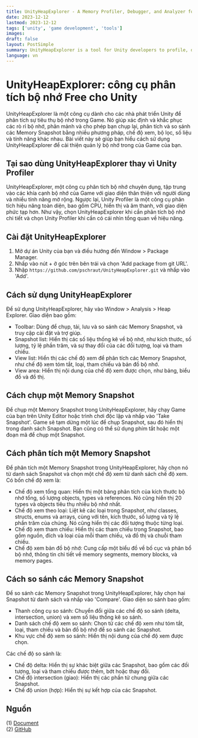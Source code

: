 ```yaml
---
title: UnityHeapExplorer - A Memory Profiler, Debugger, and Analyzer for Unity
date: 2023-12-12
lastmod: 2023-12-12
tags: ['unity', 'game development', 'tools']
images:
draft: false
layout: PostSimple
summary: UnityHeapExplorer is a tool for Unity developers to profile, debug, and analyze memory usage in their games. It helps identify and fix memory leaks, fragmentation, and optimization opportunities by allowing you to take, explore, and compare memory snapshots using various methods, views, filters, metrics, and features. This guide will help you understand how to use UnityHeapExplorer to enhance your game's memory management.
language: vn
---
```


# UnityHeapExplorer: công cụ phân tích bộ nhớ Free cho Unity

UnityHeapExplorer là một công cụ dành cho các nhà phát triển Unity để phân tích sự tiêu thụ bộ nhớ trong Game. Nó giúp xác định và khắc phục các rò rỉ bộ nhớ, phân mảnh và cho phép bạn chụp lại, phân tích và so sánh các Memory Snapshot bằng nhiều phương pháp, chế độ xem, bộ lọc, số liệu và tính năng khác nhau. Bài viết này sẽ giúp bạn hiểu cách sử dụng UnityHeapExplorer để cải thiện quản lý bộ nhớ trong của Game của bạn.

## Tại sao dùng UnityHeapExplorer thay vì Unity Profiler

UnityHeapExplorer, một công cụ phân tích bộ nhớ chuyên dụng, tập trung vào các khía cạnh bộ nhớ của Game với giao diện thân thiện với người dùng và nhiều tính năng mở rộng. Ngược lại, Unity Profiler là một công cụ phân tích hiệu năng toàn diện, bao gồm CPU, hiển thị và âm thanh, với giao diện phức tạp hơn. Như vậy, chọn UnityHeapExplorer khi cần phân tích bộ nhớ chi tiết và chọn Unity Profiler khi cần có cái nhìn tổng quan về hiệu năng.

## Cài đặt UnityHeapExplorer

1. Mở dự án Unity của bạn và điều hướng đến Window > Package Manager.
2. Nhấp vào nút + ở góc trên bên trái và chọn 'Add package from git URL'.
3. Nhập `https://github.com/pschraut/UnityHeapExplorer.git` và nhấp vào 'Add'.

## Cách sử dụng UnityHeapExplorer

Để sử dụng UnityHeapExplorer, hãy vào Window > Analysis > Heap Explorer. Giao diện bao gồm:

- Toolbar: Dùng để chụp, tải, lưu và so sánh các Memory Snapshot, và truy cập cài đặt và trợ giúp.
- Snapshot list: Hiển thị các số liệu thống kê về bộ nhớ, như kích thước, số lượng, tỷ lệ phần trăm, và sự thay đổi của các đối tượng, loại và tham chiếu.
- View list: Hiển thị các chế độ xem để phân tích các Memory Snapshot, như chế độ xem tóm tắt, loại, tham chiếu và bản đồ bộ nhớ.
- View area: Hiển thị nội dung của chế độ xem được chọn, như bảng, biểu đồ và đồ thị.

## Cách chụp một Memory Snapshot

Để chụp một Memory Snapshot trong UnityHeapExplorer, hãy chạy Game của bạn trên Unity Editor hoặc trình chơi độc lập và nhấp vào 'Take Snapshot'. Game sẽ tạm dừng một lúc để chụp Snapshot, sau đó hiển thị trong danh sách Snapshot. Bạn cũng có thể sử dụng phím tắt hoặc một đoạn mã để chụp một Snapshot.

## Cách phân tích một Memory Snapshot

Để phân tích một Memory Snapshot trong UnityHeapExplorer, hãy chọn nó từ danh sách Snapshot và chọn một chế độ xem từ danh sách chế độ xem. Có bốn chế độ xem là:

- Chế độ xem tổng quan: Hiển thị một bảng phân tích của kích thước bộ nhớ tổng, số lượng objects, types và references. Nó cũng hiển thị 20 types và objects tiêu thụ nhiều bộ nhớ nhất.
- Chế độ xem theo loại: Liệt kê các loại trong Snapshot, như classes, structs, enums và arrays, cùng với tên, kích thước, số lượng và tỷ lệ phần trăm của chúng. Nó cũng hiển thị các đối tượng thuộc từng loại.
- Chế độ xem tham chiếu: Hiển thị các tham chiếu trong Snapshot, bao gồm nguồn, đích và loại của mỗi tham chiếu, và đồ thị và chuỗi tham chiếu.
- Chế độ xem bản đồ bộ nhớ: Cung cấp một biểu đồ về bố cục và phân bổ bộ nhớ, thông tin chi tiết về memory segments, memory blocks, và memory pages.

## Cách so sánh các Memory Snapshot

Để so sánh các Memory Snapshot trong UnityHeapExplorer, hãy chọn hai Snapshot từ danh sách và nhấp vào 'Compare'. Giao diện so sánh bao gồm:

- Thanh công cụ so sánh: Chuyển đổi giữa các chế độ so sánh (delta, intersection, union) và xem số liệu thống kê so sánh.
- Danh sách chế độ xem so sánh: Chọn từ các chế độ xem như tóm tắt, loại, tham chiếu và bản đồ bộ nhớ để so sánh các Snapshot.
- Khu vực chế độ xem so sánh: Hiển thị nội dung của chế độ xem được chọn.

Các chế độ so sánh là:

- Chế độ delta: Hiển thị sự khác biệt giữa các Snapshot, bao gồm các đối tượng, loại và tham chiếu được thêm, bớt hoặc thay đổi.
- Chế độ intersection (giao): Hiển thị các phần tử chung giữa các Snapshot.
- Chế độ union (hợp): Hiển thị sự kết hợp của các Snapshot.

## Nguồn

(1) [Document](http://console-dev.de/post/heap-explorer-source-code-released/)<br/>
(2) [GitHub](https://github.com/pschraut/UnityHeapExplorer.git)
